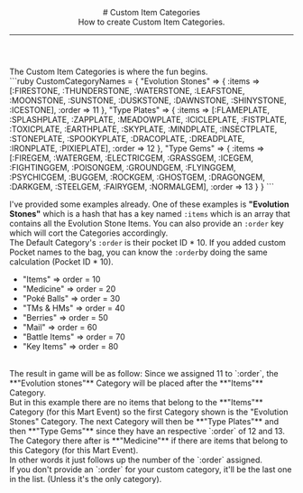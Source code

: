 <header>
  # Custom Item Categories
  <br/>
  How to create Custom Item Categories.
  
  ---
</header>
The Custom Item Categories is where the fun begins.
<br/>
```ruby
 CustomCategoryNames = {
  "Evolution Stones" => { 
    :items => [:FIRESTONE, :THUNDERSTONE, :WATERSTONE, :LEAFSTONE, :MOONSTONE, :SUNSTONE, :DUSKSTONE, :DAWNSTONE, :SHINYSTONE, :ICESTONE],
    :order => 11
  },
  "Type Plates" => {
    :items => [:FLAMEPLATE, :SPLASHPLATE, :ZAPPLATE, :MEADOWPLATE, :ICICLEPLATE, :FISTPLATE, :TOXICPLATE, :EARTHPLATE, :SKYPLATE, :MINDPLATE, :INSECTPLATE, :STONEPLATE, :SPOOKYPLATE, :DRACOPLATE, :DREADPLATE, :IRONPLATE, :PIXIEPLATE],
    :order => 12
  },
  "Type Gems" => {
    :items => [:FIREGEM, :WATERGEM, :ELECTRICGEM, :GRASSGEM, :ICEGEM, :FIGHTINGGEM, :POISONGEM, :GROUNDGEM, :FLYINGGEM, :PSYCHICGEM, :BUGGEM, :ROCKGEM, :GHOSTGEM, :DRAGONGEM, :DARKGEM, :STEELGEM, :FAIRYGEM, :NORMALGEM],
    :order => 13
  }
}
```

I've provided some examples already. One of these examples is **"Evolution Stones"** which is a hash that has a key named `:items` which is an array that contains all the Evolution Stone Items. You can also provide an `:order` key which will cort the Categories accordingly.
<br/>
The Default Category's `:order` is their pocket ID * 10. If you added custom Pocket names to the bag, you can know the `:order`by doing the same calculation (Pocket ID * 10).
<br/>
- "Items" => order = 10
- "Medicine" => order = 20
- "Poké Balls" => order = 30
- "TMs & HMs" => order = 40
- "Berries" => order = 50
- "Mail" => order = 60
- "Battle Items" => order = 70
- "Key Items" => order = 80
<br/>
The result in game will be as follow:

<ImageWithCaption src="/images/documentation/poke-market/Custom Item Categories.png" caption="Custom Item Categories" align="left"/>
Since we assigned 11 to `:order`, the **"Evolution stones"** Category will be placed after the **"Items"** Category.
<br/>
But in this example there are no items that belong to the **"Items"** Category (for this Mart Event) so the first Category shown is the "Evolution Stones" Category. The next Category will then be **"Type Plates"** and then **"Type Gems"** since they have an respective `:order` of 12 and 13.
<br/>
The Category there after is **"Medicine"** if there are items that belong to this Category (for this Mart Event).
<br/>
In other words it just follows up the number of the `:order` assigned.
<br/>
If you don't provide an `:order` for your custom category, it'll be the last one in the list. (Unless it's the only category).